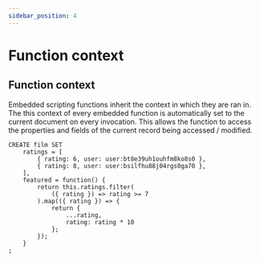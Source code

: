 ```yaml
---
sidebar_position: 4
---
```

# Function context

## Function context

Embedded scripting functions inherit the context in which they are ran in. The this context of every embedded function is automatically set to the current document on every invocation. This allows the function to access the properties and fields of the current record being accessed / modified.

```surql
CREATE film SET
	ratings = [
		{ rating: 6, user: user:bt8e39uh1ouhfm8ko8s0 },
		{ rating: 8, user: user:bsilfhu88j04rgs0ga70 },
	],
	featured = function() {
		return this.ratings.filter(
			({ rating }) => rating >= 7
		).map(({ rating }) => {
			return {
				...rating,
				rating: rating * 10
			};
		});
	}
;
```